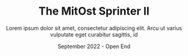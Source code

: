 ---
layout: "@layouts/TolocarsSingleView.astro"
title: The MitOst Sprinter II
car: Tolocar 03
subtitle: Lorem ipsum dolor sit amet, consectetur adipiscing elit. Arcu ut varius vulputate eget curabitur sagittis, id
tags: 
  - Making
date: September 2022 - Open End
operators: 
  - mitost
  - ostriv
img: images/cars/image1.jpg
order: 4
---